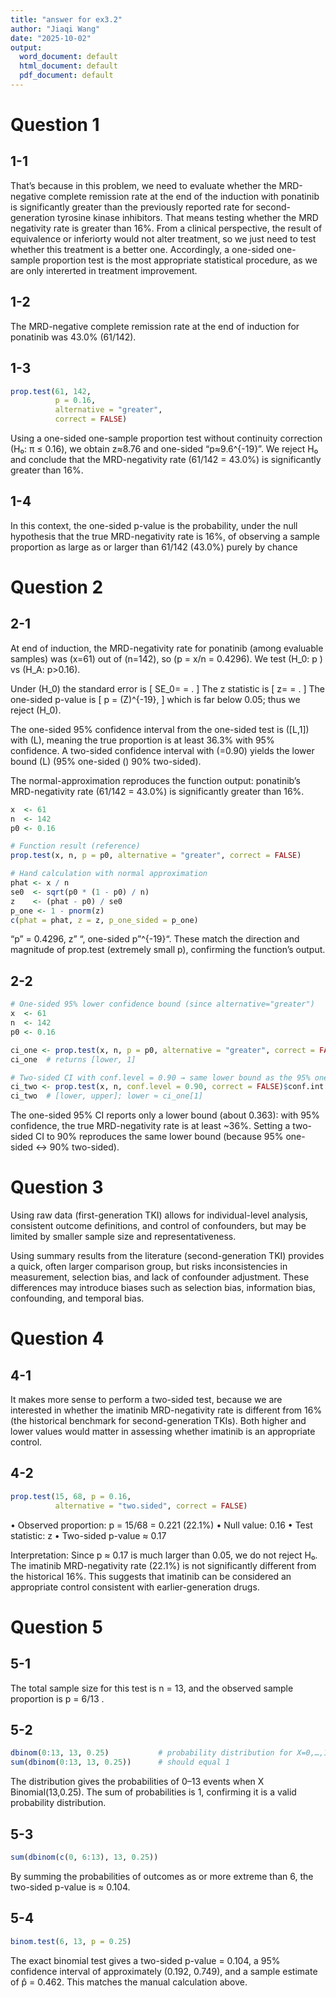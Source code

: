 ```yaml
---
title: "answer for ex3.2"
author: "Jiaqi Wang"
date: "2025-10-02"
output:
  word_document: default
  html_document: default
  pdf_document: default
---
```

# Question 1
## 1-1
That's because in this problem, we need to evaluate whether the MRD-negative complete remission rate at the end of the induction with ponatinib is significantly greater than the previously reported rate for second-generation tyrosine kinase inhibitors. That means testing whether the MRD negativity rate is greater than 16%. From a clinical perspective, the result of equivalence or inferiorty would not alter treatment, so we just need to test whether this treatment is a better one. Accordingly, a one-sided one-sample proportion test is the most appropriate statistical procedure, as we are only intererted in treatment improvement.

## 1-2
The MRD-negative complete remission rate at the end of induction for ponatinib was 43.0% (61/142). 

## 1-3
```r
prop.test(61, 142, 
          p = 0.16, 
          alternative = "greater", 
          correct = FALSE)
```

Using a one-sided one-sample proportion test without continuity correction (H₀: π ≤ 0.16), we obtain z≈8.76 and one-sided "p≈9.6\times10^{-19}". We reject H₀ and conclude that the MRD-negativity rate (61/142 = 43.0%) is significantly greater than 16%.

## 1-4
In this context, the one-sided p-value is the probability, under the null hypothesis that the true MRD-negativity rate is 16%, of observing a sample proportion as large as or larger than 61/142 (43.0%) purely by chance

# Question 2
## 2-1
\subsection*{Question 2: Normal-approximation check and CI interpretation}

\paragraph{Data and hypotheses.}
At end of induction, the MRD-negativity rate for ponatinib (among evaluable samples) was
\(x=61\) out of \(n=142\), so \(\hat p = x/n = 0.4296\).
We test \(H_0: p \le 0.16\) vs \(H_A: p>0.16\).

\paragraph{Normal-approximation ``by hand''.}
Under \(H_0\) the standard error is
\[
SE_0=\sqrt{\frac{p_0(1-p_0)}{n}}
=\sqrt{\frac{0.16\times0.84}{142}}
\approx 0.0305.
\]
The z statistic is
\[
z=\frac{\hat p-p_0}{SE_0}
=\frac{0.4296-0.16}{0.0305}
\approx 8.76.
\]
The one-sided p-value is
\[
p = \Pr(Z\ge 8.76)\approx 8.5\times 10^{-19},
\]
which is far below 0.05; thus we reject \(H_0\).

\paragraph{Confidence intervals.}
The one-sided 95\% confidence interval from the one-sided test is \([L,1]\) with
\(L\approx 0.363\), meaning the true proportion is at least 36.3\% with 95\% confidence.
A two-sided confidence interval with \(\texttt{conf.level}=0.90\) yields the \emph{same}
lower bound \(L\) (95\% one-sided \(\leftrightarrow\) 90\% two-sided).

\paragraph{Conclusion.}
The normal-approximation reproduces the function output: ponatinib's MRD-negativity rate
(61/142 = 43.0\%) is significantly greater than 16\%.
```r
x  <- 61
n  <- 142
p0 <- 0.16

# Function result (reference)
prop.test(x, n, p = p0, alternative = "greater", correct = FALSE)

# Hand calculation with normal approximation
phat <- x / n
se0  <- sqrt(p0 * (1 - p0) / n)
z    <- (phat - p0) / se0
p_one <- 1 - pnorm(z)
c(phat = phat, z = z, p_one_sided = p_one)
```
"\hat p" = 0.4296, z" \approx 8.76", one-sided p "\approx 8.5\times10^{-19}".
These match the direction and magnitude of prop.test (extremely small p), confirming the function’s output.

## 2-2
```r
# One-sided 95% lower confidence bound (since alternative="greater")
x  <- 61
n  <- 142
p0 <- 0.16

ci_one <- prop.test(x, n, p = p0, alternative = "greater", correct = FALSE)$conf.int
ci_one  # returns [lower, 1]

# Two-sided CI with conf.level = 0.90 → same lower bound as the 95% one-sided CI
ci_two <- prop.test(x, n, conf.level = 0.90, correct = FALSE)$conf.int
ci_two  # [lower, upper]; lower ≈ ci_one[1]
```
The one-sided 95% CI reports only a lower bound (about 0.363): with 95% confidence, the true MRD-negativity rate is at least ~36%.
Setting a two-sided CI to 90% reproduces the same lower bound (because 95% one-sided ↔ 90% two-sided).

# Question 3
Using raw data (first-generation TKI) allows for individual-level analysis, consistent outcome definitions, and control of confounders, but may be limited by smaller sample size and representativeness.

Using summary results from the literature (second-generation TKI) provides a quick, often larger comparison group, but risks inconsistencies in measurement, selection bias, and lack of confounder adjustment. These differences may introduce biases such as selection bias, information bias, confounding, and temporal bias.

# Question 4
## 4-1
It makes more sense to perform a two-sided test, because we are interested in whether the imatinib MRD-negativity rate is different from 16% (the historical benchmark for second-generation TKIs). Both higher and lower values would matter in assessing whether imatinib is an appropriate control.

## 4-2
```r
prop.test(15, 68, p = 0.16,
          alternative = "two.sided", correct = FALSE)
```
  • Observed proportion: \hat p = 15/68 = 0.221 (22.1%)
	•	Null value: 0.16
	•	Test statistic: z \approx 1.36
	•	Two-sided p-value ≈ 0.17

Interpretation:
Since p ≈ 0.17 is much larger than 0.05, we do not reject H₀. The imatinib MRD-negativity rate (22.1%) is not significantly different from the historical 16%. This suggests that imatinib can be considered an appropriate control consistent with earlier-generation drugs.


# Question 5
## 5-1
The total sample size for this test is n = 13, and the observed sample proportion is \hat p = 6/13 \approx 0.462.

## 5-2
```r
dbinom(0:13, 13, 0.25)           # probability distribution for X=0,…,13
sum(dbinom(0:13, 13, 0.25))      # should equal 1
```
The distribution gives the probabilities of 0–13 events when X \sim Binomial(13,0.25). The sum of probabilities is 1, confirming it is a valid probability distribution.

## 5-3
```r
sum(dbinom(c(0, 6:13), 13, 0.25))
```
By summing the probabilities of outcomes as or more extreme than 6, the two-sided p-value is ≈ 0.104.

## 5-4
```r
binom.test(6, 13, p = 0.25)
```
The exact binomial test gives a two-sided p-value = 0.104, a 95% confidence interval of approximately (0.192, 0.749), and a sample estimate of p̂ = 0.462. This matches the manual calculation above.
